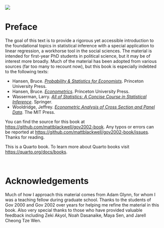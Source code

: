 ![](assets/img/linear-approximation.png)

# Preface {.unnumbered}

The goal of this text is to provide a rigorous yet accessible introduction to the foundational topics in statistical inference with a special application to linear regression, a workhorse tool in the social sciences. The material is intended for first-year PhD students in political science, but it may be of interest more broadly. Much of the material has been adopted from various sources (far too many to recount now), but this book is especially indebted to the following texts:

- Hansen, Bruce. [*Probability & Statistics for Economists*](https://www.amazon.com/Probability-Statistics-Economists-Bruce-Hansen/dp/0691235945/). Princeton University Press. 
- Hansen, Bruce. [*Econometrics*](https://www.amazon.com/Econometrics-Bruce-Hansen/dp/0691235899/). Princeton University Press. 
- Wasserman, Larry. [*All of Statistics: A Concise Course in Statistical Inference*](https://link.springer.com/book/10.1007/978-0-387-21736-9). Springer. 
- Wooldridge, Jeffrey. [*Econometric Analysis of Cross Section and Panel Data*](https://mitpress.mit.edu/9780262232586/econometric-analysis-of-cross-section-and-panel-data/). The MIT Press. 

You can find the source for this book at <https://github.com/mattblackwell/gov2002-book>. Any typos or errors can be reported at <https://github.com/mattblackwell/gov2002-book/issues>. Thanks for reading. 


This is a Quarto book. To learn more about Quarto books visit <https://quarto.org/docs/books>. 

$\,$

# Acknowledgements

Much of how I approach this material comes from Adam Glynn, for whom I was a teaching fellow during graduate school. Thanks to the students of Gov 2000 and Gov 2002 over years for helping me refine the material in this book. Also very special thanks to those who have provided valuable feedback including Zeki Akyol, Noah Dasanaike, Maya Sen, and Jarell Cheong Tze Wen.  
